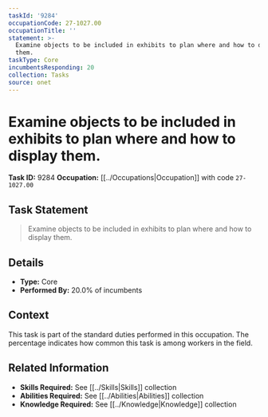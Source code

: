 ```yaml
---
taskId: '9284'
occupationCode: 27-1027.00
occupationTitle: ''
statement: >-
  Examine objects to be included in exhibits to plan where and how to display
  them.
taskType: Core
incumbentsResponding: 20
collection: Tasks
source: onet
---
```

# Examine objects to be included in exhibits to plan where and how to display them.

**Task ID:** 9284
**Occupation:** [[../Occupations|Occupation]] with code `27-1027.00`

## Task Statement

> Examine objects to be included in exhibits to plan where and how to display them.

## Details

- **Type:** Core
- **Performed By:** 20.0% of incumbents

## Context

This task is part of the standard duties performed in this occupation. The percentage indicates how common this task is among workers in the field.

## Related Information

- **Skills Required:** See [[../Skills|Skills]] collection
- **Abilities Required:** See [[../Abilities|Abilities]] collection
- **Knowledge Required:** See [[../Knowledge|Knowledge]] collection
